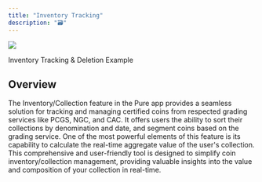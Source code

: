 ```yaml
---
title: "Inventory Tracking"
description: "🗃"
---
```


![](/images/pure-technologies/products/Screen%20Shot%202023-06-06%20at%2011.42.18%20AM.png)

Inventory Tracking & Deletion Example

## Overview

The Inventory/Collection feature in the Pure app provides a seamless solution for tracking and managing certified coins from respected grading services like PCGS, NGC, and CAC. It offers users the ability to sort their collections by denomination and date, and segment coins based on the grading service. One of the most powerful elements of this feature is its capability to calculate the real-time aggregate value of the user's collection. This comprehensive and user-friendly tool is designed to simplify coin inventory/collection management, providing valuable insights into the value and composition of your collection in real-time.